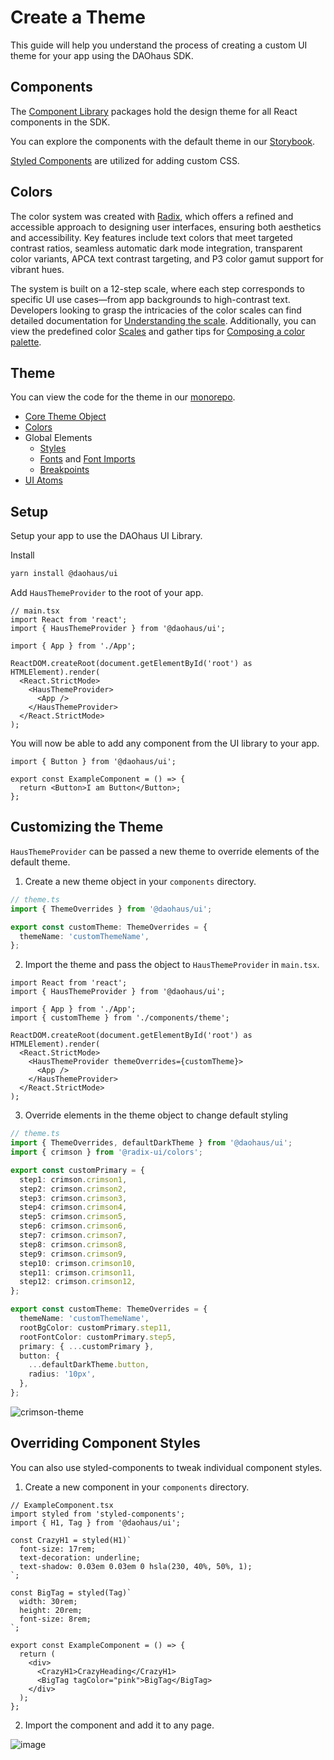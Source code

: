 # Create a Theme

This guide will help you understand the process of creating a custom UI theme for your app using the DAOhaus SDK.

## Components

The [Component Library](/sdk/library) packages hold the design theme for all React components in the SDK.

You can explore the components with the default theme in our [Storybook](https://storybook.daohaus.fun/).

[Styled Components](https://styled-components.com/) are utilized for adding custom CSS.

## Colors

The color system was created with [Radix](https://www.radix-ui.com/colors), which offers a refined and accessible approach to designing user interfaces, ensuring both aesthetics and accessibility. Key features include text colors that meet targeted contrast ratios, seamless automatic dark mode integration, transparent color variants, APCA text contrast targeting, and P3 color gamut support for vibrant hues.

The system is built on a 12-step scale, where each step corresponds to specific UI use cases—from app backgrounds to high-contrast text. Developers looking to grasp the intricacies of the color scales can find detailed documentation for [Understanding the scale](https://www.radix-ui.com/colors/docs/palette-composition/understanding-the-scale). Additionally, you can view the predefined color [Scales](https://www.radix-ui.com/colors/docs/palette-composition/scales) and gather tips for [Composing a color palette](https://www.radix-ui.com/colors/docs/palette-composition/composing-a-palette).

## Theme

You can view the code for the theme in our [monorepo](https://github.com/HausDAO/monorepo/tree/develop/libs/ui/src/theme).

- [Core Theme Object](https://github.com/HausDAO/monorepo/blob/develop/libs/ui/src/theme/theme.ts)
- [Colors](https://github.com/HausDAO/monorepo/blob/develop/libs/ui/src/theme/global/colors.ts)
- Global Elements
  - [Styles](https://github.com/HausDAO/monorepo/blob/develop/libs/ui/src/theme/global/globalStyles.ts)
  - [Fonts](https://github.com/HausDAO/monorepo/blob/develop/libs/ui/src/theme/global/font.ts) and [Font Imports](https://github.com/HausDAO/monorepo/blob/develop/libs/ui/src/theme/global/fonts.css)
  - [Breakpoints](https://github.com/HausDAO/monorepo/blob/develop/libs/ui/src/theme/global/breakpoints.ts)
- [UI Atoms](https://github.com/HausDAO/monorepo/tree/develop/libs/ui/src/theme/atoms)

## Setup

Setup your app to use the DAOhaus UI Library.

Install

```bash
yarn install @daohaus/ui
```

Add `HausThemeProvider` to the root of your app.

```tsx
// main.tsx
import React from 'react';
import { HausThemeProvider } from '@daohaus/ui';

import { App } from './App';

ReactDOM.createRoot(document.getElementById('root') as HTMLElement).render(
  <React.StrictMode>
    <HausThemeProvider>
      <App />
    </HausThemeProvider>
  </React.StrictMode>
);
```

You will now be able to add any component from the UI library to your app.

```tsx
import { Button } from '@daohaus/ui';

export const ExampleComponent = () => {
  return <Button>I am Button</Button>;
};
```

## Customizing the Theme

`HausThemeProvider` can be passed a new theme to override elements of the default theme.

1. Create a new theme object in your `components` directory.

```ts
// theme.ts
import { ThemeOverrides } from '@daohaus/ui';

export const customTheme: ThemeOverrides = {
  themeName: 'customThemeName',
};
```

2. Import the theme and pass the object to `HausThemeProvider` in `main.tsx`.

```tsx
import React from 'react';
import { HausThemeProvider } from '@daohaus/ui';

import { App } from './App';
import { customTheme } from './components/theme';

ReactDOM.createRoot(document.getElementById('root') as HTMLElement).render(
  <React.StrictMode>
    <HausThemeProvider themeOverrides={customTheme}>
      <App />
    </HausThemeProvider>
  </React.StrictMode>
);
```

3. Override elements in the theme object to change default styling

```ts
// theme.ts
import { ThemeOverrides, defaultDarkTheme } from '@daohaus/ui';
import { crimson } from '@radix-ui/colors';

export const customPrimary = {
  step1: crimson.crimson1,
  step2: crimson.crimson2,
  step3: crimson.crimson3,
  step4: crimson.crimson4,
  step5: crimson.crimson5,
  step6: crimson.crimson6,
  step7: crimson.crimson7,
  step8: crimson.crimson8,
  step9: crimson.crimson9,
  step10: crimson.crimson10,
  step11: crimson.crimson11,
  step12: crimson.crimson12,
};

export const customTheme: ThemeOverrides = {
  themeName: 'customThemeName',
  rootBgColor: customPrimary.step11,
  rootFontColor: customPrimary.step5,
  primary: { ...customPrimary },
  button: {
    ...defaultDarkTheme.button,
    radius: '10px',
  },
};
```

![crimson-theme](https://github.com/HausDAO/monorepo/assets/522182/66252c7c-def6-462a-a71e-df41c0ed9abc)

## Overriding Component Styles

You can also use styled-components to tweak individual component styles.

1. Create a new component in your `components` directory.

```tsx
// ExampleComponent.tsx
import styled from 'styled-components';
import { H1, Tag } from '@daohaus/ui';

const CrazyH1 = styled(H1)`
  font-size: 17rem;
  text-decoration: underline;
  text-shadow: 0.03em 0.03em 0 hsla(230, 40%, 50%, 1);
`;

const BigTag = styled(Tag)`
  width: 30rem;
  height: 20rem;
  font-size: 8rem;
`;

export const ExampleComponent = () => {
  return (
    <div>
      <CrazyH1>CrazyHeading</CrazyH1>
      <BigTag tagColor="pink">BigTag</BigTag>
    </div>
  );
};
```

2. Import the component and add it to any page.

![image](https://github.com/HausDAO/monorepo/assets/522182/7994ce23-9d3c-4c11-917e-c999b845b72e)
